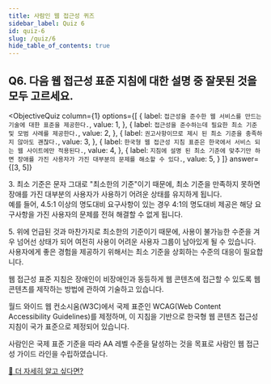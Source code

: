 ```yaml
---
title: 사람인 웹 접근성 퀴즈
sidebar_label: Quiz 6
id: quiz-6
slug: /quiz/6
hide_table_of_contents: true
---
```


## Q6. 다음 웹 접근성 표준 지침에 대한 설명 중 잘못된 것을 모두 고르세요.


<ObjectiveQuiz
  column={1}
  options={[
    {
      label: `접근성을 준수한 웹 서비스를 만드는 기술에 대한 표준을 제공한다.`,
      value: 1,
    },
    {
      label: `접근성을 준수하는데 필요한 최소 기준 및 모범 사례를 제공한다.`,
      value: 2,
    },
    {
      label: `권고사항이므로 제시 된 최소 기준을 충족하지 않아도 괜찮다.`,
      value: 3,
    },
    {
      label: `한국형 웹 접근성 지침 표준은 한국에서 서비스 되는 웹 사이트에만 적용된다.`,
      value: 4,
    },
    {
      label: `지침에 설명 된 최소 기준에 맞추기만 하면 장애를 가진 사용자가 가진 대부분의 문제를 해소할 수 있다.`,
      value: 5,
    }
  ]}
  answer={[3, 5]}
>
  <Correct>
    <p>
      3. 최소 기준은 문자 그대로 "최소한의 기준"이기 때문에, 최소 기준을 만족하지 못하면
      장애를 가진 대부분의 사용자가 사용하기 어려운 상태를 유지하게 됩니다. <br />
      예를 들어, 4.5:1 이상의 명도대비 요구사항이 있는 경우 4:1의 명도대비 제공은
      해당 요구사항을 가진 사용자의 문제를 전혀 해결할 수 없게 됩니다.
    </p>
    <p>
      5. 위에 언급된 것과 마찬가지로 최소한의 기준이기 때문에, 사용이 불가능한 수준을 겨우
      넘어선 상태가 되어 여전히 사용이 어려운 사용자 그룹이 남아있게 될 수 있습니다. <br />
      사용자에게 좋은 경험을 제공하기 위해서는 최소 기준을 상회하는 수준의 대응이 필요합니다.
    </p>
  </Correct>
  <p>
    웹 접근성 표준 지침은 장애인이 비장애인과 동등하게 웹 콘텐츠에 접근할 수 있도록 웹
    콘텐츠를 제작하는 방법에 관하여 기술하고 있습니다.
  </p>
  <p>
    월드 와이드 웹 컨소시움(W3C)에서 국제 표준인
    WCAG(Web Content Accessibility Guidelines)를 제정하며, 이 지침을 기반으로
    한국형 웹 콘텐츠 접근성 지침이 국가 표준으로 제정되어 있습니다.
  </p>
  <p>
    사람인은 국제 표준 기준을 따라 AA 레벨 수준을 달성하는 것을 목표로 사람인 웹 접근성
    가이드 라인을 수립하였습니다.
  </p>
  <a href="https://sri-fe1.notion.site/4-1-48520467bf294b8fb1e4dcfe5ee43035">
    🔎 더 자세히 알고 싶다면?
  </a>
</ObjectiveQuiz>